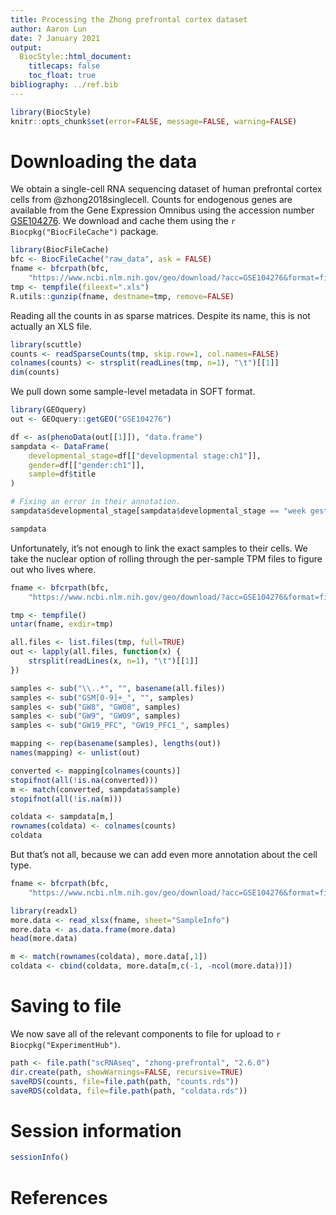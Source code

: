 ```yaml
---
title: Processing the Zhong prefrontal cortex dataset
author: Aaron Lun
date: 7 January 2021
output:
  BiocStyle::html_document:
    titlecaps: false
    toc_float: true
bibliography: ../ref.bib
---
```


```r
library(BiocStyle)
knitr::opts_chunk$set(error=FALSE, message=FALSE, warning=FALSE)
```

# Downloading the data

We obtain a single-cell RNA sequencing dataset of human prefrontal cortex cells from @zhong2018singlecell.
Counts for endogenous genes are available from the Gene Expression Omnibus
using the accession number [GSE104276](https://www.ncbi.nlm.nih.gov/geo/query/acc.cgi?acc=GSE104276).
We download and cache them using the `r Biocpkg("BiocFileCache")` package.

```r
library(BiocFileCache)
bfc <- BiocFileCache("raw_data", ask = FALSE)
fname <- bfcrpath(bfc, 
    "https://www.ncbi.nlm.nih.gov/geo/download/?acc=GSE104276&format=file&file=GSE104276%5Fall%5Fpfc%5F2394%5FUMI%5Fcount%5FNOERCC%2Exls%2Egz")
tmp <- tempfile(fileext=".xls")
R.utils::gunzip(fname, destname=tmp, remove=FALSE)
```

Reading all the counts in as sparse matrices.
Despite its name, this is not actually an XLS file.

```r
library(scuttle)
counts <- readSparseCounts(tmp, skip.row=1, col.names=FALSE)
colnames(counts) <- strsplit(readLines(tmp, n=1), "\t")[[1]]
dim(counts)
```

We pull down some sample-level metadata in SOFT format.

```r
library(GEOquery)
out <- GEOquery::getGEO("GSE104276")

df <- as(phenoData(out[[1]]), "data.frame")
sampdata <- DataFrame(
    developmental_stage=df[["developmental stage:ch1"]],
    gender=df[["gender:ch1"]],
    sample=df$title
)

# Fixing an error in their annotation.
sampdata$developmental_stage[sampdata$developmental_stage == "week gestation"] <- "23 weeks after gestation"

sampdata
```

Unfortunately, it's not enough to link the exact samples to their cells.
We take the nuclear option of rolling through the per-sample TPM files to figure out who lives where.

```r
fname <- bfcrpath(bfc, 
    "https://www.ncbi.nlm.nih.gov/geo/download/?acc=GSE104276&format=file")

tmp <- tempfile()
untar(fname, exdir=tmp)

all.files <- list.files(tmp, full=TRUE)
out <- lapply(all.files, function(x) {
    strsplit(readLines(x, n=1), "\t")[[1]]
})

samples <- sub("\\..*", "", basename(all.files))
samples <- sub("GSM[0-9]+_", "", samples)
samples <- sub("GW8", "GW08", samples)
samples <- sub("GW9", "GW09", samples)
samples <- sub("GW19_PFC", "GW19_PFC1_", samples)

mapping <- rep(basename(samples), lengths(out))
names(mapping) <- unlist(out)

converted <- mapping[colnames(counts)]
stopifnot(all(!is.na(converted)))
m <- match(converted, sampdata$sample)
stopifnot(all(!is.na(m)))

coldata <- sampdata[m,]
rownames(coldata) <- colnames(counts)
coldata
```

But that's not all, because we can add even more annotation about the cell type.

```r
fname <- bfcrpath(bfc, 
    "https://www.ncbi.nlm.nih.gov/geo/download/?acc=GSE104276&format=file&file=GSE104276%5Freadme%5Fsample%5Fbarcode%2Exlsx")

library(readxl)
more.data <- read_xlsx(fname, sheet="SampleInfo")
more.data <- as.data.frame(more.data)
head(more.data)

m <- match(rownames(coldata), more.data[,1])
coldata <- cbind(coldata, more.data[m,c(-1, -ncol(more.data))])
```

# Saving to file 

We now save all of the relevant components to file for upload to `r Biocpkg("ExperimentHub")`.

```r
path <- file.path("scRNAseq", "zhong-prefrontal", "2.6.0")
dir.create(path, showWarnings=FALSE, recursive=TRUE)
saveRDS(counts, file=file.path(path, "counts.rds"))
saveRDS(coldata, file=file.path(path, "coldata.rds"))
```

# Session information

```r
sessionInfo()
```

# References
